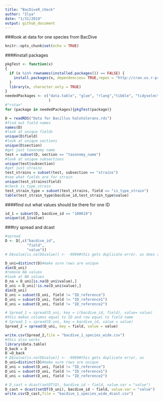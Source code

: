 ```yaml
---
title: "BacDiveR_check"
author: "Ilya"
date: "1/31/2019"
output: github_document
---
```


###look at data for one species from BacDive
```r
knitr::opts_chunk$set(echo = TRUE)
```

####install packages
```r
pkgTest <- function(x)
{
  if (x %in% rownames(installed.packages()) == FALSE) {
    install.packages(x, dependencies= TRUE,repos = "http://cran.us.r-project.org")    
  }
  library(x, character.only = TRUE)
}
neededPackages <- c("data.table", "glue", "rlang","tibble", "tidyselect", "dplyr", "ggplot2", "tidyr"
                    )
#"rstan"
for (package in neededPackages){pkgTest(package)}

```



```r
D = readRDS("Data for Bacillus halotolerans.rds")
#find out field names
names(D)
#look at unique fields
unique(D$field)
#look at unique sections
unique(D$section)
#get just taxonomy name
test = subset(D, section == "taxonomy_name")
#look at unique subsections
unique(test$subsection)
#get just strains
test_strains = subset(test, subsection == "strains")
#see what fields are for strain
unique(test_strains$field)
#check is_type_strain
test_strain_type = subset(test_strains, field == "is_type_strain")
table(test_strain_type$bacdive_id,test_strain_type$value)
```

####find out what values should be there for one ID
```r
id_1 = subset(D, bacdive_id == "100619")
unique(id_1$value)
```


###try spread and dcast
```r
#spread
D <- D[,c("bacdive_id",
          "field", 
          "value")]
# D$value[is.na(D$value)] <- -9999#this gets duplicate error, as does replacing with blank

D_uni=distinct(D)#make sure rows are unique
dim(D_uni)
#remove NA values
#look at NA values
D_na = D_uni[is.na(D_uni$value),]
D_uni = D_uni[!is.na(D_uni$value),]
dim(D_uni)
D_uni = subset(D_uni, field != "ID_reference")
D_uni = subset(D_uni, field != "ID_reference1")
D_uni = subset(D_uni, field != "ID_reference2")

# Spread_1 = spread(D_uni, key = c(bacdive_id, field), value= value)
#this makes columns equal to ID and row equal to field name
# Spread_1 = spread(D_uni, key = bacdive_id, value = value)
Spread_2 = spread(D_uni, key = field, value = value)

write.csv(Spread_2,file = "bacdive_1_species_wide.csv")
#this also works
library(data.table)
D_back = D
D =D_back
# D$value[is.na(D$value)] <- -9999#this gets duplicate error, as
D_uni=distinct(D)#make sure rows are unique
D_uni = subset(D_uni, field != "ID_reference")
D_uni = subset(D_uni, field != "ID_reference1")
D_uni = subset(D_uni, field != "ID_reference2")

# D_cast = dcast(setDT(D), bacdive_id ~ field, value.var = "value")
D_cast = dcast(setDT(D_uni), bacdive_id ~ field, value.var = "value")
write.csv(D_cast,file = "bacdive_1_species_wide_dcast.csv")

```


